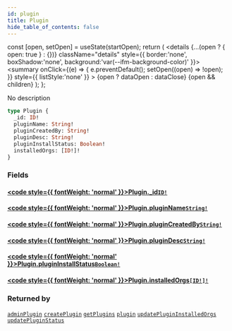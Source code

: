 ```yaml
---
id: plugin
title: Plugin
hide_table_of_contents: false
---
```







  const [open, setOpen] = useState(startOpen);
  return (
    <details {...(open ? { open: true } : {})} className="details" style={{ border:'none', boxShadow:'none', background:'var(--ifm-background-color)' }}>
      <summary
        onClick={(e) => {
          e.preventDefault();
          setOpen((open) => !open);
        }}
        style={{ listStyle:'none' }}
      >
      {open ? dataOpen : dataClose}
      </summary>
      {open && children}
    </details>
  );
};




No description


```graphql
type Plugin {
  _id: ID!
  pluginName: String!
  pluginCreatedBy: String!
  pluginDesc: String!
  pluginInstallStatus: Boolean!
  installedOrgs: [ID!]!
}
```


### Fields

#### [<code style={{ fontWeight: 'normal' }}>Plugin.<b>_id</b></code>](#)<Bullet />[`ID!`](/schema/scalars/id) <Badge class="secondary" text="non-null"/> <Badge class="secondary" text="scalar"/>
> 
> 

#### [<code style={{ fontWeight: 'normal' }}>Plugin.<b>pluginName</b></code>](#)<Bullet />[`String!`](/schema/scalars/string) <Badge class="secondary" text="non-null"/> <Badge class="secondary" text="scalar"/>
> 
> 

#### [<code style={{ fontWeight: 'normal' }}>Plugin.<b>pluginCreatedBy</b></code>](#)<Bullet />[`String!`](/schema/scalars/string) <Badge class="secondary" text="non-null"/> <Badge class="secondary" text="scalar"/>
> 
> 

#### [<code style={{ fontWeight: 'normal' }}>Plugin.<b>pluginDesc</b></code>](#)<Bullet />[`String!`](/schema/scalars/string) <Badge class="secondary" text="non-null"/> <Badge class="secondary" text="scalar"/>
> 
> 

#### [<code style={{ fontWeight: 'normal' }}>Plugin.<b>pluginInstallStatus</b></code>](#)<Bullet />[`Boolean!`](/schema/scalars/boolean) <Badge class="secondary" text="non-null"/> <Badge class="secondary" text="scalar"/>
> 
> 

#### [<code style={{ fontWeight: 'normal' }}>Plugin.<b>installedOrgs</b></code>](#)<Bullet />[`[ID!]!`](/schema/scalars/id) <Badge class="secondary" text="non-null"/> <Badge class="secondary" text="scalar"/>
> 
> 



### Returned by

[`adminPlugin`](/schema/queries/admin-plugin)  <Badge class="secondary" text="query"/><Bullet />[`createPlugin`](/schema/mutations/create-plugin)  <Badge class="secondary" text="mutation"/><Bullet />[`getPlugins`](/schema/queries/get-plugins)  <Badge class="secondary" text="query"/><Bullet />[`plugin`](/schema/queries/plugin)  <Badge class="secondary" text="query"/><Bullet />[`updatePluginInstalledOrgs`](/schema/mutations/update-plugin-installed-orgs)  <Badge class="secondary" text="mutation"/><Bullet />[`updatePluginStatus`](/schema/mutations/update-plugin-status)  <Badge class="secondary" text="mutation"/>

